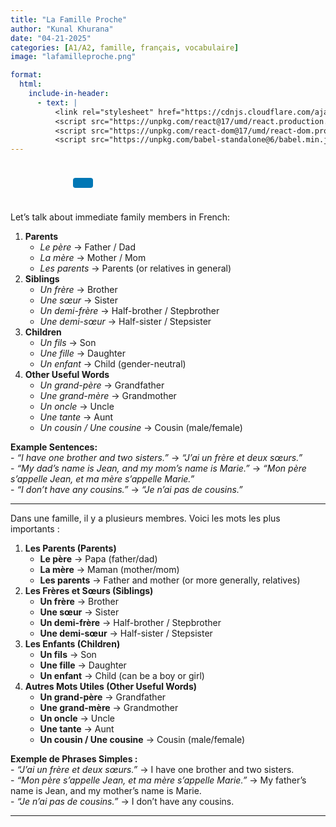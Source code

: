 ```yaml
---
title: "La Famille Proche"
author: "Kunal Khurana"
date: "04-21-2025"
categories: [A1/A2, famille, français, vocabulaire]
image: "lafamilleproche.png"

format:
  html:
    include-in-header:
      - text: |
          <link rel="stylesheet" href="https://cdnjs.cloudflare.com/ajax/libs/font-awesome/6.0.0/css/all.min.css">
          <script src="https://unpkg.com/react@17/umd/react.production.min.js"></script>
          <script src="https://unpkg.com/react-dom@17/umd/react-dom.production.min.js"></script>
          <script src="https://unpkg.com/babel-standalone@6/babel.min.js"></script>
---
```


::: {style="text-align: left; padding: 10px;"}
<a href="mailto:frenchwithkunal@gmail.com" target="_blank" style="margin: 0 10px; color: #000;"><i class="fas fa-envelope fa-lg"></i></a> <a href="https://www.instagram.com/frenchwithkunal" target="_blank" style="margin: 0 10px; color: #E1306C;"><i class="fab fa-instagram fa-lg"></i></a> <a href="https://frenchwithkunal.ca" target="_blank" style="margin: 0 10px; color: #0077b5;"><i class="fas fa-globe fa-lg"></i></a> <a href="https://whatsapp.com/channel/0029Vb57n2e7dmegpjYpyi3V" target="_blank" style="margin: 0 10px; color: #25D366;"><i class="fab fa-whatsapp fa-lg"></i></a> <button onclick="copyLink()" style="background-color: #0077b5; color: white; padding: 8px 16px; border: none; border-radius: 4px; cursor: pointer; margin-left: 10px;"> <i class="fas fa-copy"></i> </button> [Link copied!]{#copy-message style="margin-left: 10px; color: green; display: none;"}
:::

::: {#react-root}
:::

```{=html}
<script type="text/babel">
 const ProfilePage = () => {
  const { useState, useEffect } = React;
  const [redirectCounter, setRedirectCounter] = useState(4);
  const [isRedirecting, setIsRedirecting] = useState(false);

  const isFrench = document.documentElement.lang === "fr";

  const translations = {
    noAccess: isFrench 
      ? "Vous n'avez pas accès à cette page. Si vous pensez que vous avez accès, veuillez <a href='https://frenchwithkunal.ca/login.html'>vous connecter</a>."
      : "You don't have access to this page. If you think you have, kindly <a href='https://frenchwithkunal.ca/login.html'>login</a>.",
    subscribe: isFrench
      ? "Veuillez vous abonner pour obtenir l'accès."
      : "Please subscribe to gain access.",
    redirecting: isFrench
      ? `Redirection vers la page d'abonnement dans ${redirectCounter} secondes...`
      : `Redirecting to subscription page in ${redirectCounter} seconds...`
  };

  const refreshToken = async () => {
    const storedRefreshToken = localStorage.getItem("refreshToken");

    if (!storedRefreshToken) {
      window.location.href = "/login.html";
      return null;
    }

    try {
      const response = await fetch("https://frenchwithkunal-cdf6ea3f88ce.herokuapp.com/api/v1/auth/refresh-token", {
        method: "POST",
        headers: {
          "Content-Type": "application/json",
        },
        body: JSON.stringify({ refreshToken: storedRefreshToken }),
      });

      if (!response.ok) {
        localStorage.removeItem("accessToken");
        localStorage.removeItem("refreshToken");
        window.location.href = "/login.html";
        return null;
      }

      const data = await response.json();
      localStorage.setItem("accessToken", data.accessToken);
      return data.accessToken;
    } catch (error) {
      localStorage.removeItem("accessToken");
      localStorage.removeItem("refreshToken");
      window.location.href = "/login.html";
      return null;
    }
  };

  const fetchWithAuth = async (url, options = {}) => {
    let accessToken = localStorage.getItem("accessToken");

    options.headers = {
      ...options.headers,
      Authorization: `Bearer ${accessToken}`,
      "Content-Type": "application/json",
    };

    let response = await fetch(url, options);

    if (response.status === 401) {
      console.log("Access token expired, attempting to refresh...");

      // Refresh token
      accessToken = await refreshToken();

      if (!accessToken) return null;

      options.headers.Authorization = `Bearer ${accessToken}`;
      response = await fetch(url, options);
    }

    return response.json();
  };

  const showNoAccessMessage = () => {
    setIsRedirecting(true);
    
    const noAccessMessage = `
      <div style="text-align: center; padding: 20px;">
        <h2>${translations.noAccess}</h2>
        <p>${translations.subscribe}</p>
        <p>${translations.redirecting}</p>
      </div>
    `;
    document.body.innerHTML = noAccessMessage;
    
    // Start countdown and redirect
    const redirectInterval = setInterval(() => {
      setRedirectCounter((prev) => {
        const newCounter = prev - 1;
        if (newCounter <= 0) {
          clearInterval(redirectInterval);
          window.location.href = "https://frenchwithkunal.ca/payment.html";
        }
        
        // Update the countdown text
        const countdownElement = document.querySelector('p:last-child');
        if (countdownElement) {
          countdownElement.textContent = isFrench
            ? `Redirection vers la page d'abonnement dans ${newCounter} secondes...`
            : `Redirecting to subscription page in ${newCounter} seconds...`;
        }
        
        return newCounter;
      });
    }, 1000);
  };

  useEffect(() => {
    const storedToken = localStorage.getItem('accessToken');

    if(!storedToken) {
      showNoAccessMessage();
    } else {
      const fetchData = async() => {
        const data = await fetchWithAuth("https://frenchwithkunal-cdf6ea3f88ce.herokuapp.com/api/v1/auth/me", {
          method: "POST",
        });

        if (data && data.data && data.data.hasAccess) {
          console.log(data);
        } else {
          showNoAccessMessage();
        }
      };
      fetchData();
    }
  }, []);

  return (
    <div></div>
  );
};

ReactDOM.render(
  <ProfilePage />,
  document.getElementById('react-root')
);
 </script>
```

::: {.content-visible when-profile="english"}
Let's talk about immediate family members in French:

1.  **Parents**
    -   *Le père* → Father / Dad\
    -   *La mère* → Mother / Mom\
    -   *Les parents* → Parents (or relatives in general)
2.  **Siblings**
    -   *Un frère* → Brother\
    -   *Une sœur* → Sister\
    -   *Un demi-frère* → Half-brother / Stepbrother\
    -   *Une demi-sœur* → Half-sister / Stepsister
3.  **Children**
    -   *Un fils* → Son\
    -   *Une fille* → Daughter\
    -   *Un enfant* → Child (gender-neutral)
4.  **Other Useful Words**
    -   *Un grand-père* → Grandfather\
    -   *Une grand-mère* → Grandmother\
    -   *Un oncle* → Uncle\
    -   *Une tante* → Aunt\
    -   *Un cousin / Une cousine* → Cousin (male/female)

**Example Sentences:**\
- *"I have one brother and two sisters."* → *"J’ai un frère et deux sœurs."*\
- *"My dad’s name is Jean, and my mom’s name is Marie."* → *"Mon père s’appelle Jean, et ma mère s’appelle Marie."*\
- *"I don’t have any cousins."* → *"Je n’ai pas de cousins."*

------------------------------------------------------------------------
:::

::: {.content-visible when-profile="french"}
Dans une famille, il y a plusieurs membres. Voici les mots les plus importants :

1.  **Les Parents (Parents)**
    -   **Le père** → Papa (father/dad)\
    -   **La mère** → Maman (mother/mom)\
    -   **Les parents** → Father and mother (or more generally, relatives)
2.  **Les Frères et Sœurs (Siblings)**
    -   **Un frère** → Brother\
    -   **Une sœur** → Sister\
    -   **Un demi-frère** → Half-brother / Stepbrother\
    -   **Une demi-sœur** → Half-sister / Stepsister
3.  **Les Enfants (Children)**
    -   **Un fils** → Son\
    -   **Une fille** → Daughter\
    -   **Un enfant** → Child (can be a boy or girl)
4.  **Autres Mots Utiles (Other Useful Words)**
    -   **Un grand-père** → Grandfather\
    -   **Une grand-mère** → Grandmother\
    -   **Un oncle** → Uncle\
    -   **Une tante** → Aunt\
    -   **Un cousin / Une cousine** → Cousin (male/female)

**Exemple de Phrases Simples :**\
- *"J’ai un frère et deux sœurs."* → I have one brother and two sisters.\
- *"Mon père s’appelle Jean, et ma mère s’appelle Marie."* → My father’s name is Jean, and my mother’s name is Marie.\
- *"Je n’ai pas de cousins."* → I don’t have any cousins.

------------------------------------------------------------------------
:::
